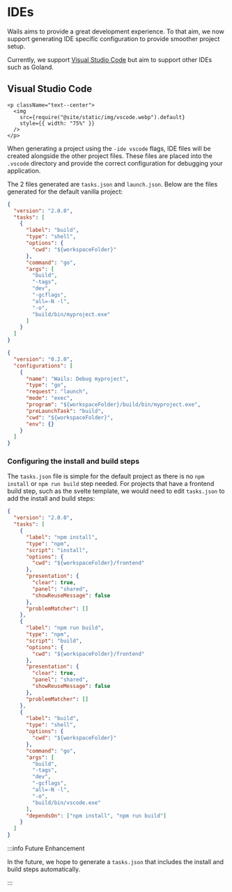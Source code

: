 # IDEs

Wails aims to provide a great development experience. To that aim, we now support generating IDE specific configuration to provide smoother project setup.

Currently, we support [Visual Studio Code](https://code.visualstudio.com/) but aim to support other IDEs such as Goland.

## Visual Studio Code

```mdx-code-block
<p className="text--center">
  <img
    src={require("@site/static/img/vscode.webp").default}
    style={{ width: "75%" }}
  />
</p>
```

When generating a project using the `-ide vscode` flags, IDE files will be created alongside the other project files. These files are placed into the `.vscode` directory and provide the correct configuration for debugging your application.

The 2 files generated are `tasks.json` and `launch.json`. Below are the files generated for the default vanilla project:

```json title="tasks.json"
{
  "version": "2.0.0",
  "tasks": [
    {
      "label": "build",
      "type": "shell",
      "options": {
        "cwd": "${workspaceFolder}"
      },
      "command": "go",
      "args": [
        "build",
        "-tags",
        "dev",
        "-gcflags",
        "all=-N -l",
        "-o",
        "build/bin/myproject.exe"
      ]
    }
  ]
}
```

```json title="launch.json"
{
  "version": "0.2.0",
  "configurations": [
    {
      "name": "Wails: Debug myproject",
      "type": "go",
      "request": "launch",
      "mode": "exec",
      "program": "${workspaceFolder}/build/bin/myproject.exe",
      "preLaunchTask": "build",
      "cwd": "${workspaceFolder}",
      "env": {}
    }
  ]
}
```

### Configuring the install and build steps

The `tasks.json` file is simple for the default project as there is no `npm install` or `npm run build` step needed. For projects that have a frontend build step, such as the svelte template, we would need to edit `tasks.json` to add the install and build steps:

```json title="tasks.json"
{
  "version": "2.0.0",
  "tasks": [
    {
      "label": "npm install",
      "type": "npm",
      "script": "install",
      "options": {
        "cwd": "${workspaceFolder}/frontend"
      },
      "presentation": {
        "clear": true,
        "panel": "shared",
        "showReuseMessage": false
      },
      "problemMatcher": []
    },
    {
      "label": "npm run build",
      "type": "npm",
      "script": "build",
      "options": {
        "cwd": "${workspaceFolder}/frontend"
      },
      "presentation": {
        "clear": true,
        "panel": "shared",
        "showReuseMessage": false
      },
      "problemMatcher": []
    },
    {
      "label": "build",
      "type": "shell",
      "options": {
        "cwd": "${workspaceFolder}"
      },
      "command": "go",
      "args": [
        "build",
        "-tags",
        "dev",
        "-gcflags",
        "all=-N -l",
        "-o",
        "build/bin/vscode.exe"
      ],
      "dependsOn": ["npm install", "npm run build"]
    }
  ]
}
```

:::info Future Enhancement

In the future, we hope to generate a `tasks.json` that includes the install and build steps automatically.

:::
